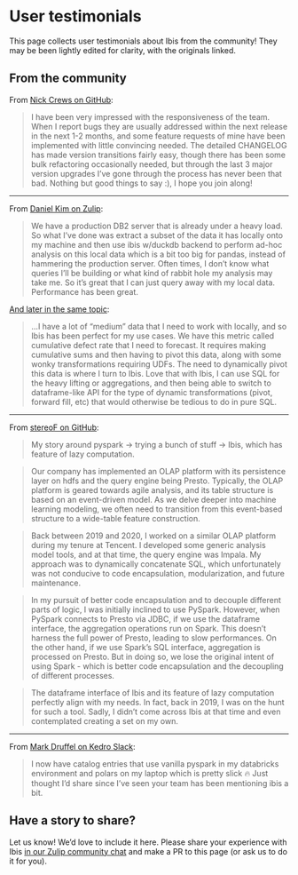 # User testimonials

This page collects user testimonials about Ibis from the community! They may be
been lightly edited for clarity, with the originals linked.

## From the community

From [Nick Crews on
GitHub](https://github.com/ibis-project/ibis/issues/7743#issuecomment-1856391530):

> I have been very impressed with the responsiveness of the team. When I report
> bugs they are usually addressed within the next release in the next 1-2 months,
> and some feature requests of mine have been implemented with little convincing
> needed. The detailed CHANGELOG has made version transitions fairly easy, though
> there has been some bulk refactoring occasionally needed, but through the last 3
> major version upgrades I've gone through the process has never been that bad.
> Nothing but good things to say :), I hope you join along!

---

From [Daniel Kim on
Zulip](https://ibis-project.zulipchat.com/#narrow/stream/405263-general/topic/.E2.9C.94.20ibis-on-reddit/near/407807779):

> We have a production DB2 server that is already under a heavy load. So what I've
> done was extract a subset of the data it has locally onto my machine and then
> use ibis w/duckdb backend to perform ad-hoc analysis on this local data which is
> a bit too big for pandas, instead of hammering the production server. Often
> times, I don't know what queries I'll be building or what kind of rabbit hole my
> analysis may take me. So it's great that I can just query away with my local
> data. Performance has been great.

[And later in the same
topic](https://ibis-project.zulipchat.com/#narrow/stream/405263-general/topic/.E2.9C.94.20ibis-on-reddit/near/407813572):

> ...I have a lot of "medium" data that I need to work with locally, and so Ibis
> has been perfect for my use cases. We have this metric called cumulative defect
> rate that I need to forecast. It requires making cumulative sums and then having
> to pivot this data, along with some wonky transformations requiring UDFs. The
> need to dynamically pivot this data is where I turn to Ibis. Love that with
> Ibis, I can use SQL for the heavy lifting or aggregations, and then being able
> to switch to dataframe-like API for the type of dynamic transformations (pivot,
> forward fill, etc) that would otherwise be tedious to do in pure SQL.

---

From [stereoF on
GitHub](https://github.com/ibis-project/ibis/issues/7341#issuecomment-1760625921):

> My story around pyspark -> trying a bunch of stuff -> Ibis, which has feature of
> lazy computation.

> Our company has implemented an OLAP platform with its persistence layer on hdfs
> and the query engine being Presto. Typically, the OLAP platform is geared
> towards agile analysis, and its table structure is based on an event-driven
> model. As we delve deeper into machine learning modeling, we often need to
> transition from this event-based structure to a wide-table feature construction.

> Back between 2019 and 2020, I worked on a similar OLAP platform during my tenure
> at Tencent. I developed some generic analysis model tools, and at that time, the
> query engine was Impala. My approach was to dynamically concatenate SQL, which
> unfortunately was not conducive to code encapsulation, modularization, and
> future maintenance.

> In my pursuit of better code encapsulation and to decouple different parts of
> logic, I was initially inclined to use PySpark. However, when PySpark connects
> to Presto via JDBC, if we use the dataframe interface, the aggregation
> operations run on Spark. This doesn't harness the full power of Presto, leading
> to slow performances. On the other hand, if we use Spark's SQL interface,
> aggregation is processed on Presto. But in doing so, we lose the original intent
> of using Spark - which is better code encapsulation and the decoupling of
> different processes.

> The dataframe interface of Ibis and its feature of lazy computation perfectly
> align with my needs. In fact, back in 2019, I was on the hunt for such a tool.
> Sadly, I didn't come across Ibis at that time and even contemplated creating a
> set on my own.

---

From [Mark Druffel on Kedro Slack](https://linen-slack.kedro.org/t/16404402/does-anyone-know-if-kedro-viz-should-work-with-data-factorie#bbd4bcf4-fe46-4538-af13-d827bd0aa94a):

> I now have catalog entries that use vanilla pyspark in my databricks environment and
> polars on my laptop which is pretty slick 🔥 Just thought I'd share since I've seen
> your team has been mentioning ibis a bit.

## Have a story to share?

Let us know! We'd love to include it here. Please share your experience with
Ibis [in our Zulip community chat](https://ibis-project.zulipchat.com) and make
a PR to this page (or ask us to do it for you).
